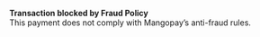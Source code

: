   
<Card title="008500" href="/development-ressources/errors/codes/008500">  

 **Transaction blocked by Fraud Policy**  
 This payment does not comply with Mangopay’s anti-fraud rules.  

</Card>